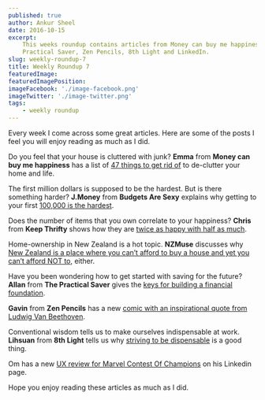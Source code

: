 ```yaml
---
published: true
author: Ankur Sheel
date: 2016-10-15
excerpt:
    This weeks roundup contains articles from Money can buy me happiness, Budgets Are Sexy, Keep Thrifty, NZMuse, The
    Practical Saver, Zen Pencils, 8th Light and LinkedIn.
slug: weekly-roundup-7
title: Weekly Roundup 7
featuredImage:
featuredImagePosition:
imageFacebook: './image-facebook.png'
imageTwitter: './image-twitter.png'
tags:
    - weekly roundup
---
```


Every week I come across some great articles. Here are some of the posts I feel you will enjoy reading as much as I did.

Do you feel that your house is cluttered with junk? **Emma** from **Money can buy me happiness** has a list of
[47 things to get rid of](http://www.moneycanbuymehappiness.com/things-to-get-rid-of-right-now/) to de-clutter your home
and life.

The first million dollars is supposed to be the hardest. But is there something harder? **J.Money** from **Budgets Are
Sexy** explains why getting to your first
[100,000 is the hardest](http://www.budgetsaresexy.com/2016/10/the-first-100-thousand-is-the-hardest/).

Does the number of items that you own correlate to your happiness? **Chris** from **Keep Thrifty** shows how they are
[twice as happy with half as much](https://www.keepthrifty.com/2016/10/10/become-twice-as-happy-with-half-as-much/).

Home-ownership in New Zealand is a hot topic. **NZMuse** discusses why
[New Zealand is a place where you can’t afford to buy a house and yet you can’t afford NOT to](http://nzmuse.com/2016/10/can-really-afford-not-buy-house/#comment-1436065),
either.

Have you been wondering how to get started with saving for the future? **Allan** from **The Practical Saver** gives the
[keys for building a financial foundation](http://www.thepracticalsaver.com/keys-building-financial-foundation/).

**Gavin** from **Zen Pencils** has a new
[comic with an inspirational quote from Ludwig Van Beethoven](http://zenpencils.com/comic/beethoven/).

Conventional wisdom tells us to make ourselves indispensable at work. **Lihsuan** from **8th Light** tells us why
[striving to be dispensable](https://8thlight.com/blog/lihsuan-lung/2016/10/12/make-yourself-dispensable.html) is a good
thing.

Om has a new
[UX review for Marvel Contest Of Champions](https://www.linkedin.com/pulse/ux-review-marvel-contest-champions-om-tandon)
on his Linkedin page.

Hope you enjoy reading these articles as much as I did.

